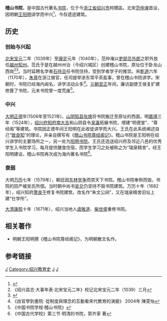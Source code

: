 '''稽山书院'''，是中国古代著名[[书院|书院]]，位于今[[浙江省|浙江省]][[绍兴市|绍兴市]]柯橋區。北宋[[范仲淹|范仲淹]]首设，因明朝[[王阳明|王阳明]]讲学而中兴<ref>{{cite web |url=http://qjwb.zjol.com.cn/html/2014-01/07/content_2492341.htm?div=-1 |title=循迹王阳明 信步游绍兴 |publisher=钱江晚报 |accessdate=2014-06-22 |archive-date=2014-01-15 |archive-url=https://web.archive.org/web/20140115134514/http://qjwb.zjol.com.cn/html/2014-01/07/content_2492341.htm?div=-1 |dead-url=no }}</ref>，今存遗迹建筑。

==历史==
===创始与兴起===
[[北宋|北宋]][[宝元|宝元]]二年（1039年）至[[康定市|康定]]元年（1040年），范仲淹以[[吏部|吏部]][[员外郎|员外郎]]之职外放任[[越州|越州]][[知州|知州]]。范氏于是在越州州治（今绍兴城区）创建稽山书院，原址位于卧龙山西岗<ref>《绍兴县志·大事年表·北宋宝元二年》校记北宋宝元二年（1039）三月</ref><ref>{{cite web |url=http://www.sx.gov.cn/col/col1387/index.html |title=第一章 府县学 书院 学塾 卷33 教育 |publisher=中国绍兴 |accessdate=2014-06-22 |archive-url=https://web.archive.org/web/20160304084501/http://www.sx.gov.cn/col/col1387/index.html |archive-date=2016-03-04 |dead-url=yes }}</ref>。当时延聘名学者[[石待旦|石待旦]]任书院住持，受到学者学子的推崇。宋[[乾道_(南宋)|乾道]]六年（1170年），[[朱熹|朱熹]]在浙江做官，任司提举浙东常平茶盐事，曾在稽山书院讲学。宋朝时，书院已经海内闻名，讲学活动众多<ref>《由官學到書院: 從制度與理念的互動看宋代教育的演變》 2004年 陳雯怡</ref>。[[元朝|元朝]][[至正|至正]]年间，廉访副使王侯复扩建修葺了书院，元末书院曾一度荒废<ref>《中国书院学规·稽山书院》</ref>。

===中兴===
[[大明|大明]][[正德_(明朝)|正德]]年(1506年至1521年)，[[山阴县_(浙江省)|山阴]][[知县|知县]][[张焕|张焕]]将书院搬迁至原址的西面。明[[嘉靖|嘉靖]]三年（1524年），[[绍兴府|绍兴府]][[知府|知府]][[南大吉|南大吉]]和山阴县令[[吴瀛|吴瀛]]拓展书院，增建“明德堂”、“尊经阁”等建筑。书院因正德年间王阳明在此收徒讲学而大兴。王氏在此系统阐述自己“[[致良知|致良知]]”的理论，并亲自撰写有《[[稽山书院尊经阁记|稽山书院尊经阁记]]》。稽山书院是王阳明在绍兴讲学的主要场所之一，另一处为[[阳明书院|阳明书院]]。王氏还选送绍兴府及邻近八邑的优秀学生入书院学习，每月提供膳食住宿，而学生学习之处被称之为“瑞泉精舍”。经王阳明建设，稽山书院再次成为海内著名书院<ref>《中国古代学校》第三节 明清的书院，郭齐家 著</ref>。

===衰弱===
大明[[万历|万历]]七年（1579年），朝廷因[[东林党争|东林党争]]而禁天下书院。稽山书院奉例而毁，书院的田产被吴氏所佃。当时朝中尚书[[吴兑|吴兑]]仍坚持不毁书院建筑。万历十年（1682年），绍兴知府[[萧良干|萧良干]]修复书院建筑，改名作“朱文公祠”，又在瑞泉精舍旧址上建“仕学所”。

[[大清|大清]][[康熙|康熙]]十年（1671年），绍兴当地人[[虞敬道|虞敬道]]、[[柴世盛|柴世盛]]重修书院。

==相关著作==
* 明朝王阳明撰《稽山书院尊经阁记》，为明朝散文名作。

==参考链接==
{{reflist|2}}

{{王阳明}}
[[Category:浙江书院|J]]
[[Category:绍兴教育史|Category:绍兴教育史]]
[[Category:王守仁|J]]
[[Category:11世纪创建的教育机构|J]]